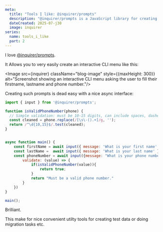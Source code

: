 ```yaml
---
meta:
  title: "Tools I like: @inquirer/prompts"
  description: "@inquirer/prompts is a JavaScript library for creating interactive CLI prompt menus"
  dateCreated: 2025-07-j30
  image: inquirer
series: 
  name: tools_i_like
  part: 2
---
```



I love [@inquirer/prompts](https://www.npmjs.com/package/@inquirer/prompts). 


It Allows you to very easily create an interactive CLI menu like this: 

<Image src={inquirer} className="blog-image" style={{maxHeight: 300}} alt="Screenshot showing an interactive CLI menu asking the user to fill their firstname, lastname and phone number."/>

Creating such prompts is dead easy with a nice async interface: 

```js
import { input } from '@inquirer/prompts';

function isValidPhoneNumber(phone) {
  // Simple validation: must be 10-15 digits, can include spaces, dashes, parentheses, and plus sign
  const cleaned = phone.replace(/[\s\-().+]/g, '');
  return /^\d{10,15}$/.test(cleaned);
}


async function main() {
    const firstName = await input({ message: 'What is your first name' });
    const lastName =  await input({ message: 'What is your last name' });
    const phoneNumber = await input({message: "What is your phone number", 
        validate: (value) => {
            if(isValidPhoneNumber(value)){
                return true;
            }
            return "Must be a valid phone number."
        }
    })
}

main();
```

Brilliant. 

This make for nice convenient utilty tools for creating test data or doing migration tasks etc.



